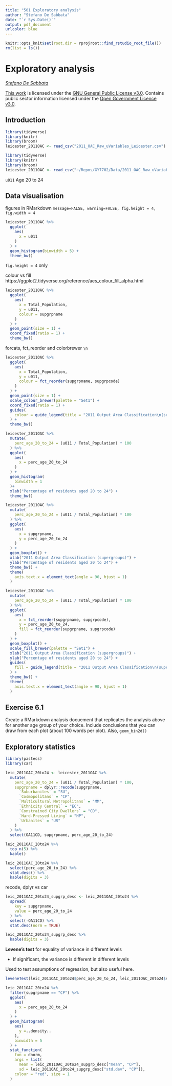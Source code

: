 ```yaml
---
title: "501 Exploratory analysis"
author: "Stefano De Sabbata"
date: "`r Sys.Date()`"
output: pdf_document
urlcolor: blue
---
```


```r
knitr::opts_knit$set(root.dir = rprojroot::find_rstudio_root_file())
rm(list = ls())
```

# Exploratory analysis

*[Stefano De Sabbata](https://stefanodesabbata.com)*

[This work](https://github.com/sdesabbata/GY7702) is licensed under the [GNU General Public License v3.0](https://www.gnu.org/licenses/gpl-3.0.html). Contains public sector information licensed under the [Open Government Licence v3.0](http://www.nationalarchives.gov.uk/doc/open-government-licence).

## Introduction


```r
library(tidyverse)
library(knitr)
library(broom)
leicester_2011OAC <- read_csv("2011_OAC_Raw_uVariables_Leicester.csv")
```

```r
library(tidyverse)
library(knitr)
library(broom)
leicester_2011OAC <- read_csv("~/Repos/GY7702/Data/2011_OAC_Raw_uVariables_Leicester.csv")
```

`u011` Age 20 to 24

## Data visualisation

figures in RMarkdown `message=FALSE, warning=FALSE, fig.height = 4, fig.width = 4`

```r
leicester_2011OAC %>%
  ggplot(
    aes(
      x = u011
    )
  ) +
  geom_histogram(binwidth = 5) +
  theme_bw()
```

`fig.height = 4` only

colour vs fill
https://ggplot2.tidyverse.org/reference/aes_colour_fill_alpha.html


```r
leicester_2011OAC %>%
  ggplot(
    aes(
      x = Total_Population,
      y = u011,
      colour = supgrpname
    )
  ) +
  geom_point(size = 1) +
  coord_fixed(ratio = 1) +
  theme_bw()
```

forcats, fct_reorder and 
colorbrewer
`\n`
  
```r
leicester_2011OAC %>%
  ggplot(
    aes(
      x = Total_Population,
      y = u011,
      colour = fct_reorder(supgrpname, supgrpcode)
    )
  ) +
  geom_point(size = 1) +
  scale_colour_brewer(palette = "Set1") +
  coord_fixed(ratio = 1) +
  guides(
    colour = guide_legend(title = "2011 Output Area Classification\n(supergroups)")
  ) +
  theme_bw()
```

```r
leicester_2011OAC %>%
  mutate(
    perc_age_20_to_24 = (u011 / Total_Population) * 100
  ) %>%
  ggplot(
    aes(
      x = perc_age_20_to_24
    )
  ) +
  geom_histogram(
    binwidth = 1
  )+
  xlab("Percentage of residents aged 20 to 24") +
  theme_bw() 
```

```r
leicester_2011OAC %>%
  mutate(
    perc_age_20_to_24 = (u011 / Total_Population) * 100
  ) %>%
  ggplot(
    aes(
      x = supgrpname,
      y = perc_age_20_to_24
    )
  ) +
  geom_boxplot() +
  xlab("2011 Output Area Classification (supergroups)") +
  ylab("Percentage of residents aged 20 to 24") +
  theme_bw() +
  theme(
    axis.text.x = element_text(angle = 90, hjust = 1)
  )
```

```r
leicester_2011OAC %>%
  mutate(
    perc_age_20_to_24 = (u011 / Total_Population) * 100
  ) %>%
  ggplot(
    aes(
      x = fct_reorder(supgrpname, supgrpcode),
      y = perc_age_20_to_24,
      fill = fct_reorder(supgrpname, supgrpcode)
    )
  ) +
  geom_boxplot() +
  scale_fill_brewer(palette = "Set1") +
  xlab("2011 Output Area Classification (supergroups)") +
  ylab("Percentage of residents aged 20 to 24") +
  guides(
    fill = guide_legend(title = "2011 Output Area Classification\n(supergroups)")
  ) +
  theme_bw() +
  theme(
    axis.text.x = element_text(angle = 90, hjust = 1)
  )
```

## Exercise 6.1

Create a RMarkdown analysis docuement that replicates the analysis above for another age group of your choice. Include conclusions that you can draw from each plot (about 100 words per plot). Also, `geom_bin2d()`

## Exploratory statistics

```r
library(pastecs)
library(car)
```

```r
leic_2011OAC_20to24 <- leicester_2011OAC %>%
  mutate(
    perc_age_20_to_24 = (u011 / Total_Population) * 100,
    supgrpname = dplyr::recode(supgrpname, 
      `Suburbanites` = "SU",
      `Cosmopolitans` = "CP",
      `Multicultural Metropolitans` = "MM",
      `Ethnicity Central` = "EC",
      `Constrained City Dwellers` = "CD",
      `Hard-Pressed Living` = "HP",
      `Urbanites` = "UR"
    )
  ) %>%
  select(OA11CD, supgrpname, perc_age_20_to_24)

leic_2011OAC_20to24 %>%
  top_n(5) %>%
  kable()
```

```r
leic_2011OAC_20to24 %>%
  select(perc_age_20_to_24) %>%
  stat.desc() %>%
  kable(digits = 3)
```

recode, dplyr vs car

```r
leic_2011OAC_20to24_supgrp_desc <- leic_2011OAC_20to24 %>%
  spread(
    key = supgrpname,
    value = perc_age_20_to_24
  ) %>%
  select(-OA11CD) %>%
  stat.desc(norm = TRUE)

leic_2011OAC_20to24_supgrp_desc %>%
  kable(digits = 3)
```

**Levene’s test** for equality of variance in different levels

- If significant, the variance is different in different levels

Used to test assumptions of regression, but also useful here.

```r
leveneTest(leic_2011OAC_20to24$perc_age_20_to_24, leic_2011OAC_20to24$supgrpname)
```


```r
leic_2011OAC_20to24 %>%
  filter(supgrpname == "CP") %>%
  ggplot(
    aes(
      x = perc_age_20_to_24
    )
  ) +
  geom_histogram(
    aes(
      y =..density..
    ),
    binwidth = 5
  ) + 
  stat_function(
    fun = dnorm, 
    args = list(
      mean = leic_2011OAC_20to24_supgrp_desc["mean", "CP"],
      sd = leic_2011OAC_20to24_supgrp_desc["std.dev", "CP"]),
    colour = "red", size = 1
  )
```